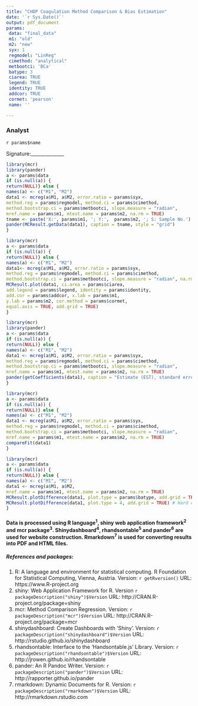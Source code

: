 ```yaml
---
title: "CHOP Coagulation Method Comparison & Bias Estimation"
date: '`r Sys.Date()`'
output: pdf_document
params:
 data: "final_data"
 m1: "old"
 m2: "new"
 syx: 1
 regmodel: "LinReg"
 cimethod: "analytical"
 metbootci: 'BCa'
 batype: 3
 ciarea: TRUE
 legend: TRUE
 identity: TRUE
 addcor: TRUE
 cormet: 'pearson'
 name: ''

---
```

### Analyst

`r params$name`

Signature:______________


```r
library(mcr)
library(pander)
a <- params$data
if (is.null(a)) {
return(NULL)} else {
names(a) <- c("M1", "M2")
data1 <- mcreg(a$M1, a$M2, error.ratio = params$syx, 
method.reg = params$regmodel, method.ci = params$cimethod,
method.bootstrap.ci = params$metbootci, slope.measure = "radian",
mref.name = params$m1, mtest.name = params$m2, na.rm = TRUE)
tname <- paste('X:', params$m1, '; Y:',  params$m2, '; S: Sample No.')
pander(MCResult.getData(data1), caption = tname, style = "grid")
}
```

```r
library(mcr)
a <- params$data
if (is.null(a)) {
return(NULL)} else {
names(a) <- c("M1", "M2")
data1<- mcreg(a$M1, a$M2, error.ratio = params$syx, 
method.reg = params$regmodel, method.ci = params$cimethod,
method.bootstrap.ci = params$metbootci, slope.measure = "radian", na.rm = TRUE)
MCResult.plot(data1, ci.area = params$ciarea, 
add.legend = params$legend, identity = params$identity,
add.cor = params$addcor, x.lab = params$m1,
y.lab = params$m2, cor.method = params$cormet, 
equal.axis = TRUE, add.grid = TRUE)
}
```

```r
library(mcr)
library(pander)
a <- params$data
if (is.null(a)) {
return(NULL)} else {
names(a) <- c("M1", "M2")
data1 <- mcreg(a$M1, a$M2, error.ratio = params$syx, 
method.reg = params$regmodel, method.ci = params$cimethod,
method.bootstrap.ci = params$metbootci, slope.measure = "radian",
mref.name = params$m1, mtest.name = params$m2, na.rm = TRUE)
pander(getCoefficients(data1), caption = "Estimate (EST), standard error (SE) and upper-lower confidence interval (UCI-LCI) for intercept and slope", style = "grid")
}
```

```r
library(mcr)
a <- params$data
if (is.null(a)) {
return(NULL)} else {
names(a) <- c("M1", "M2")
data1 <- mcreg(a$M1, a$M2, error.ratio = params$syx, 
method.reg = params$regmodel, method.ci = params$cimethod,
method.bootstrap.ci = params$metbootci, slope.measure = "radian",
mref.name = params$m1, mtest.name = params$m2, na.rm = TRUE)
compareFit(data1)
}
```

```r
library(mcr)
a <- params$data
if (is.null(a)) {
return(NULL)} else {
names(a) <- c("M1", "M2")
data1 <- mcreg(a$M1, a$M2,
mref.name = params$m1, mtest.name = params$m2, na.rm = TRUE)
MCResult.plotDifference(data1, plot.type = params$batype, add.grid = TRUE)
MCResult.plotDifference(data1, plot.type = 4, add.grid = TRUE) # Hard code want percent BA
}
```


#### Data is processed using R language^1^, shiny web application framework^2^ and mcr package^3^. Shinydashboard^4^, rhandsontable^5^ and pander^6^ are used for website construction. Rmarkdown^7^ is used for converting results into PDF and HTML files.

##### References and packages:

1. R: A language and environment for statistical computing. R Foundation for Statistical Computing, Vienna, Austria. Version: `r getRversion()` URL: https://www.R-project.org
2. shiny: Web Application Framework for R. Version `r packageDescription("shiny")$Version` URL: http://CRAN.R-project.org/package=shiny
3. mcr: Method Comparison Regression. Version: `r packageDescription("mcr")$Version` URL: http://CRAN.R-project.org/package=mcr
4. shinydashboard: Create Dashboards with 'Shiny'. Version: `r packageDescription("shinydashboard")$Version` URL: http://rstudio.github.io/shinydashboard
5. rhandsontable: Interface to the 'Handsontable.js' Library. Version: `r packageDescription("rhandsontable")$Version` URL: http://jrowen.github.io/rhandsontable
6. pander: An R Pandoc Writer. Version: `r packageDescription("pander")$Version` URL: http://rapporter.github.io/pander
7. rmarkdown: Dynamic Documents for R. Version: `r packageDescription("rmarkdown")$Version` URL: http://rmarkdown.rstudio.com